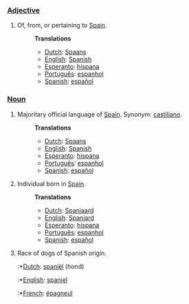===[[Adjective]]===
#Of, from, or pertaining to [[w:Spain|Spain]].
#:'''Translations'''
#:*[[Dutch]]: [[Spaans]]
#:*[[English]]: [[Spanish]]
#:*[[Esperanto]]: [[hispana]]
#:*[[Português]]: [[espanhol]]
#:*[[Spanish]]: [[español]]
===[[Noun]]===
#Majoritary official language of [[w:Spain|Spain]]. Synonym: [[castiliano]].
#:'''Translations'''
#:*[[Dutch]]: [[Spaans]]
#:*[[English]]: [[Spanish]]
#:*[[Esperanto]]: [[hispana]]
#:*[[Português]]: [[espanhol]]
#:*[[Spanish]]: [[español]]
#Individual born in [[w:Spain|Spain]].
#:'''Translations'''
#:*[[Dutch]]: [[Spanjaard]]
#:*[[English]]: [[Spaniard]]
#:*[[Esperanto]]: [[hispana]]
#:*[[Português]]: [[espanhol]]
#:*[[Spanish]]: [[español]]
#Race of dogs of Spanish origin.
#:*[[Dutch]]: [[spaniël]] (hond)
#:*[[English]]: [[spaniel]]
#:*[[French]]: [[épagneul]]